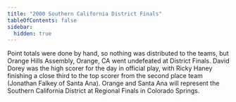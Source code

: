 ```yaml
---
title: "2000 Southern California District Finals"
tableOfContents: false
sidebar:
  hidden: true
---
```


Point totals were done by hand, so nothing was distributed to the teams, but Orange Hills Assembly, Orange, CA went undefeated at District Finals.
David Dorey was the high scorer for the day in official play, with Ricky Haney finishing a close third to the top scorer from the second place team (Jonathan Falkey of Santa Ana).  Orange and Santa Ana will represent the Southern California District at Regional Finals in Colorado Springs.
